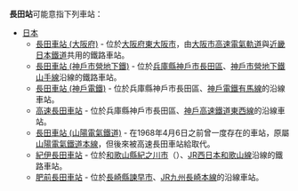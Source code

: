 {{noteTA
|T=zh-tw:長田車站;zh-hk:長田站;zh-cn:长田站;
|1=zh-tw:長田車站;zh-hk:長田站;zh-cn:长田站;
}}
'''長田站'''可能意指下列車站：
*[[日本|日本]]
** [[長田車站_(大阪府)|長田車站 (大阪府)]] - 位於[[大阪府|大阪府]][[東大阪市|東大阪市]]，由[[大阪市高速電氣軌道|大阪市高速電氣軌道]]與[[近畿日本鐵道|近畿日本鐵道]]共用的鐵路車站。
** [[長田車站_(神戶市營地下鐵)|長田車站 (神戶市營地下鐵)]] - 位於[[兵庫縣|兵庫縣]][[神戶市|神戶市]][[長田區|長田區]]、[[神戶市營地下鐵|神戶市營地下鐵]][[神戶市營地下鐵山手線|山手線]]沿線的鐵路車站。
** [[長田車站_(神戶電鐵)|長田車站 (神戶電鐵)]] - 位於兵庫縣神戶市長田區、[[神戶電鐵|神戶電鐵]][[有馬線|有馬線]]的沿線車站。
** [[高速長田車站|高速長田車站]] - 位於兵庫縣神戶市長田區、[[神戶高速鐵道|神戶高速鐵道]][[神戶高速鐵道東西線|東西線]]的沿線車站。
** [[長田車站_(山陽電氣鐵道)|長田車站 (山陽電氣鐵道)]] - 在1968年4月6日之前曾一度存在的車站，原屬[[山陽電氣鐵道|山陽電氣鐵道]][[山陽電氣鐵道本線|本線]]，但後來被高速長田車站給取代。
** [[紀伊長田車站|紀伊長田車站]] - 位於[[和歌山縣|和歌山縣]][[紀之川市|紀之川市]]（{{lang|ja|紀の川市}}）、[[JR西日本|JR西日本]][[和歌山線|和歌山線]]沿線的鐵路車站。
** [[肥前長田車站|肥前長田車站]] - 位於[[長崎縣|長崎縣]][[諫早市|諫早市]]、[[JR九州|JR九州]][[長崎本線|長崎本線]]的沿線車站。

{{消歧义|cat=四字車站名消歧義}}
